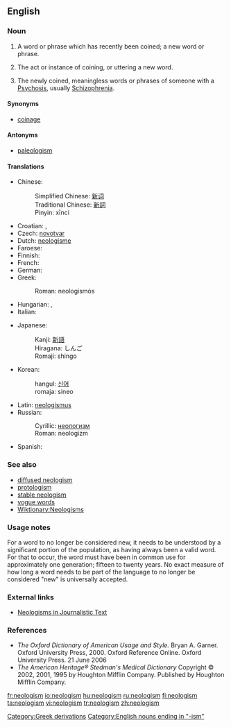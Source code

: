 ==English==
===Noun===
{{en-noun|s|-}}

# A word or phrase which has recently been coined; a new word or phrase.
# {{uncountable}} The act or instance of coining, or uttering a new word.
# The newly coined, meaningless words or phrases of someone with a [[Psychosis]], usually [[Schizophrenia]].

{{wikipedia}}
{{en-noun|neologism}}

====Synonyms====
* [[coinage]]

====Antonyms====
* [[paleologism]]

====Translations====
{{trans-top|recently coined word}}
* Chinese:
*: Simplified Chinese: [[新词]]
*: Traditional Chinese: [[新詞]]
*: Pinyin: xīncí
* Croatian: {{t-|hr|neologizam|m}}, {{t-|hr|novotvorenica|f}}
* Czech: [[novotvar]] {{m}}
* Dutch: [[neologisme]] {{n}}
* Faroese: {{t-|fo|nýggjyrði|n|xs=Faroese}}
* Finnish: {{t-|fi|uudismuodoste}}
* French: {{t+|fr|néologisme|m}}
* German: {{t+|de|Neologismus|m}}
* Greek: {{t+|el|νεολογισμός|sc=Grek}}
*: Roman: neologismós
* Hungarian: {{t-|hu|neologizmus}}, {{t|hu|szóújítás}}
* Italian: {{t+|it|neologismo|m}}
{{trans-mid}}
* Japanese:
*: Kanji: [[新語]]
*: Hiragana: しんご
*: Romaji: shingo
* Korean:
*: hangul: [[신어]]
*: romaja: sineo
* Latin: [[neologismus]] {{m}}
* Russian:
*: Cyrillic: [[неологизм]]
*: Roman: neologizm
* Spanish: {{t+|es|neologismo|m}}
{{trans-bottom}}

{{trans-top|instance of coinage}}
{{trans-mid}}
{{trans-bottom}}

{{trans-top|psychopath meaningless word}}
{{trans-mid}}
{{trans-bottom}}

===See also===
* [[diffused neologism]]
* [[protologism]]
* [[stable neologism]]
* [[vogue word]]s
* [[Wiktionary:Neologisms]]

===Usage notes===
For a word to no longer be considered new, it needs to be understood by a significant portion of the population, as having always been a valid word.  For that to occur, the word must have been in common use for approximately one generation; fifteen to twenty years.  No exact measure of how long a word needs to be part of the language to no longer be considered "new" is universally accepted.

===External links===
* [http://rdues.uce.ac.uk/neologisms.shtml Neologisms in Journalistic Text]

===References===
*''The Oxford Dictionary of American Usage and Style.''  Bryan A. Garner. Oxford University Press, 2000. Oxford Reference Online. Oxford University Press.  21 June 2006
*''The American Heritage® Stedman's Medical Dictionary'' Copyright © 2002, 2001, 1995 by Houghton Mifflin Company. Published by Houghton Mifflin Company.

[[Category:Greek derivations]]
[[Category:English nouns ending in "-ism"]]

[[fr:neologism]]
[[io:neologism]]
[[hu:neologism]]
[[ru:neologism]]
[[fi:neologism]]
[[ta:neologism]]
[[vi:neologism]]
[[tr:neologism]]
[[zh:neologism]]